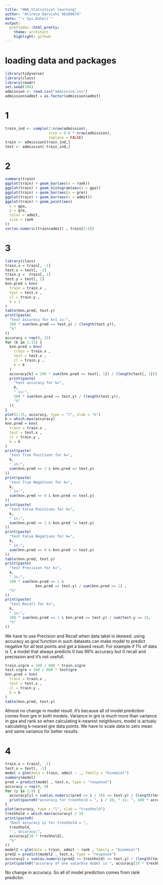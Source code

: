 ```yaml
---
title: "HW6_Statistical learning"
author: "Alireza Darvishi 96109674"
date: "`r Sys.Date()`"
output:
  prettydoc::html_pretty:
    theme: architect
    highlight: github
---
```


# loading data and packages
```r
library(tidyverse)
library(class)
library(readr)
set.seed(100)
admission <- read.csv("admission.csv")
admission$admit = as.factor(admission$admit)
```

# 1

```r
train_ind <- sample(1:nrow(admission),
                    size = 0.8 * nrow(admission),
                    replace = FALSE)
train <- admission[train_ind,]
test <- admission[-train_ind,]
```

# 2

```r
summary(train)
ggplot(train) + geom_bar(aes(x = rank))
ggplot(train) + geom_histogram(aes(x = gpa))
ggplot(train) + geom_bar(aes(x = gre))
ggplot(train) + geom_bar(aes(x = admit))
ggplot(train) + geom_point(aes(
  x = gpa,
  y = gre,
  color = admit,
  size = rank
))
cor(as.numeric(train$admit) , train[2:4])
```

# 3

```r
library(class)
train.x = train[, -1]
test.x = test[, -1]
train.y =  train[, 1]
test.y = test[, 1]
knn.pred = knn(
  train = train.x ,
  test = test.x ,
  cl = train.y ,
  k = 1
)
table(knn.pred, test.y)
print(paste(
  "test accuracy for k=1 is:",
  100 * sum(knn.pred == test.y) / (length(test.y)),
  "%"
))
accuracy = rep(0, 15)
for (k in 1:15) {
  knn.pred = knn(
    train = train.x ,
    test = test.x ,
    cl = train.y ,
    k = k
  )
  accuracy[k] = 100 * sum(knn.pred == test[, 1]) / (length(test[, 1]))
  print(paste(
    "test accuracy for k=",
    k,
    " is:",
    100 * sum(knn.pred == test.y) / (length(test.y)),
    "%"
  ))
}
plot(1:15, accuracy, type = "l", xlab = "k")
k = which.max(accuracy)
knn.pred = knn(
  train = train.x ,
  test = test.x ,
  cl = train.y ,
  k = k
)
print(paste(
  "test True Positives for k=",
  k,
  " is:",
  sum(knn.pred == 1 & knn.pred == test.y)
))
print(paste(
  "test True Negatives for k=",
  k,
  " is:",
  sum(knn.pred == 0 & knn.pred == test.y)
))
print(paste(
  "test False Positives for k=",
  k,
  " is:",
  sum(knn.pred == 1 & knn.pred != test.y)
))
print(paste(
  "test False Negatives for k=",
  k,
  " is:",
  sum(knn.pred == 0 & knn.pred != test.y)
))
table(knn.pred, test.y)
print(paste(
  "test Precision for k=",
  k,
  " is:",
  100 * sum(knn.pred == 1 &
              knn.pred == test.y) / sum(knn.pred == 1) ,
  "%"
))
print(paste(
  "test Recall for k=",
  k,
  " is:",
  100 * sum(knn.pred == 1 & knn.pred == test.y) / sum(test.y == 1),
  "%"
))
```
We have to use Precision and Recall when data label is skewed. using accuracy as goal function in such datasets can make model to predict negative for all test points and get a biased result.
For example if 1% of data is 1, a model that always predicts 0 has 99% accuracy but 0 recall and precission and it's not usefull.

```r
train.x$gre = 340 / 800 * train.x$gre
test.x$gre = 340 / 800 * test$gre
knn.pred = knn(
  train = train.x ,
  test = test.x ,
  cl = train.y ,
  k = k
)
table(knn.pred, test.y)
```
Almost no change in model result. It's because all of model prediction comes from gre in both models. Variance in gre is much more than variance in gpa and rank so when calculating k-nearest neighbours, model is actualy calculating k-nearest gre data points. We have to scale data to zero mean and same variance for better results.

# 4

```r
train.x = train[, -1]
test.x = test[, -1]
model = glm(data = train, admit ~ ., family = "binomial")
summary(model)
pred = predict(model , test.x, type = "response")
accuracy = rep(0, 9)
for (i in 1:9) {
  accuracy[i] = sum(as.numeric(pred >= i / 10) == test.y) / (length(test.y))
  print(paste0("accuracy for treshhold = ", i / 10, " is: ", 100 * accuracy[i], "%"))
}
plot(accuracy, type = "l", xlab = "treshhold")
treshhold = which.max(accuracy) / 10
print(paste0(
  "best accuracy is for treshhold = ",
  treshhold,
  " , accuracy:",
  accuracy[10 * treshhold],
  "%"
))
model2 = glm(data = train, admit ~ rank , family = "binomial")
pred2 = predict(model2 , test.x, type = "response")
accuracy2 = sum(as.numeric(pred2 >= treshhold) == test.y) / (length(test.y))
print(paste0("accuracy of one vaiarble model is ", accuracy[10 * treshhold], "%"))
```
No change in accuracy. So all of model prediction comes from rank predictor.
